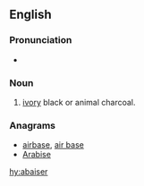 ==English==

===Pronunciation===
* {{a|GenAm}} {{IPA|/əˈbeɪ.sɚ/|lang=en}}

===Noun===
{{en-noun}}

# [[ivory]] black or animal charcoal.
#: {{color panel|413633}}

===Anagrams===
* [[airbase#English|airbase]], [[air base#English|air base]]
* [[Arabise#English|Arabise]]

[[hy:abaiser]]